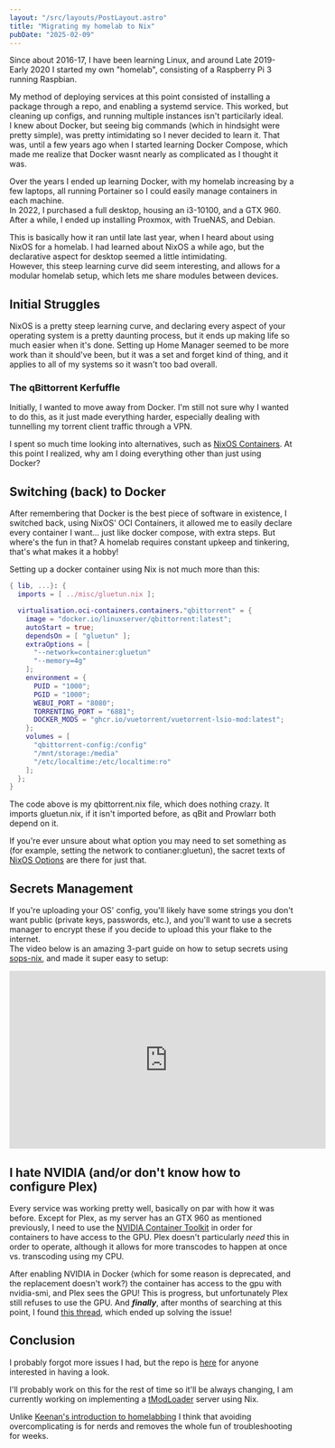 ```yaml
---
layout: "/src/layouts/PostLayout.astro"
title: "Migrating my homelab to Nix"
pubDate: "2025-02-09"
---
```




<BlogImage src={nixosLogo} alt="" width="384" />

Since about 2016-17, I have been learning Linux, and around Late 2019-Early 2020 I started my own "homelab", consisting of a Raspberry Pi 3 running Raspbian.

My method of deploying services at this point consisted of installing a package through a repo, and enabling a systemd service. This worked, but cleaning up configs, and running multiple instances isn't particilarly ideal.  
I knew about Docker, but seeing big commands (which in hindsight were pretty simple), was pretty intimidating so I never decided to learn it. That was, until a few years ago when I started learning Docker Compose, which made
me realize that Docker wasnt nearly as complicated as I thought it was.

Over the years I ended up learning Docker, with my homelab increasing by a few laptops, all running Portainer so I could easily manage containers in each machine.  
In 2022, I purchased a full desktop, housing an i3-10100, and a GTX 960. After a while, I ended up installing Proxmox, with TrueNAS, and Debian.

This is basically how it ran until late last year, when I heard about using NixOS for a homelab. I had learned about NixOS a while ago, but the declarative aspect for desktop seemed a little intimidating.  
However, this steep learning curve did seem interesting, and allows for a modular homelab setup, which lets me share modules between devices.

## Initial Struggles

NixOS is a pretty steep learning curve, and declaring every aspect of your operating system is a pretty daunting process, but it ends up making life so much easier when it's done. Setting up Home Manager
seemed to be more work than it should've been, but it was a set and forget kind of thing, and it applies to all of my systems so it wasn't too bad overall.

### The qBittorrent Kerfuffle

Initially, I wanted to move away from Docker. I'm still not sure why I wanted to do this, as it just made everything harder, especially dealing with tunnelling my torrent client traffic through a VPN.  

I spent so much time looking into alternatives, such as [NixOS Containers](https://nixos.wiki/wiki/NixOS_Containers). At this point I realized, why am I doing everything other than just using Docker?

## Switching (back) to Docker

After remembering that Docker is the best piece of software in existence, I switched back, using NixOS' OCI Containers, it allowed me to easily declare every container I want... just like docker compose, with extra steps.
But where's the fun in that? A homelab requires constant upkeep and tinkering, that's what makes it a hobby!

Setting up a docker container using Nix is not much more than this:
```nix
{ lib, ...}: {
  imports = [ ../misc/gluetun.nix ];

  virtualisation.oci-containers.containers."qbittorrent" = {
    image = "docker.io/linuxserver/qbittorrent:latest";
    autoStart = true;
    dependsOn = [ "gluetun" ];
    extraOptions = [
      "--network=container:gluetun"
      "--memory=4g"
    ];
    environment = {
      PUID = "1000";
      PGID = "1000";
      WEBUI_PORT = "8080";
      TORRENTING_PORT = "6881";
      DOCKER_MODS = "ghcr.io/vuetorrent/vuetorrent-lsio-mod:latest";
    };
    volumes = [
      "qbittorrent-config:/config"
      "/mnt/storage:/media"
      "/etc/localtime:/etc/localtime:ro"
    ];
  };
}
```
The code above is my qbittorrent.nix file, which does nothing crazy. It imports gluetun.nix, if it isn't imported before, as qBit and Prowlarr both depend on it.

If you're ever unsure about what option you may need to set something as (for example, setting the network to contianer:gluetun), the sacret texts of [NixOS Options](https://search.nixos.org/options) are there for just that.

## Secrets Management

If you're uploading your OS' config, you'll likely have some strings you don't want public (private keys, passwords, etc.), and you'll want to use a secrets manager to encrypt these if you decide to upload this your flake to the internet.  
The video below is an amazing 3-part guide on how to setup secrets using [sops-nix](https://github.com/Mic92/sops-nix), and made it super easy to setup:

<iframe width="560" height="315" src="https://www.youtube-nocookie.com/embed/6EMNHDOY-wo?si=xyA6xu8-ebLbjYmt" title="YouTube video player" frameborder="0" allow="accelerometer; autoplay; clipboard-write; encrypted-media; gyroscope; picture-in-picture; web-share" referrerpolicy="strict-origin-when-cross-origin" allowfullscreen></iframe>

## I hate NVIDIA (and/or don't know how to configure Plex)

Every service was working pretty well, basically on par with how it was before. Except for Plex, as my server has an GTX 960 as mentioned previously, I need to use the [NVIDIA Container Toolkit](https://docs.nvidia.com/datacenter/cloud-native/container-toolkit/latest/index.html) in order for
containers to have access to the GPU. Plex doesn't particularly *need* this in order to operate, although it allows for more transcodes to happen at once vs. transcoding using my CPU.

After enabling NVIDIA in Docker (which for some reason is deprecated, and the replacement doesn't work?) the container has access to the gpu with nvidia-smi, and Plex sees the GPU!
This is progress, but unfortunately Plex still refuses to use the GPU. And ***finally***, after months of searching at this point, I found [this thread](https://forums.plex.tv/t/preferred-hw-transcoder-linux/593507/11), which ended up solving the issue!

## Conclusion

I probably forgot more issues I had, but the repo is [here](https://github.com/evaan/homelab) for anyone interested in having a look.

I'll probably work on this for the rest of time so it'll be always changing, I am currently working on implementing a [tModLoader](https://github.com/tModLoader/tModLoader) server using Nix.

Unlike [Keenan's introduction to homelabbing](https://blog.pirated.tech/posts/servarr/) I think that avoiding overcomplicating is for nerds and removes the whole fun of troubleshooting for weeks.